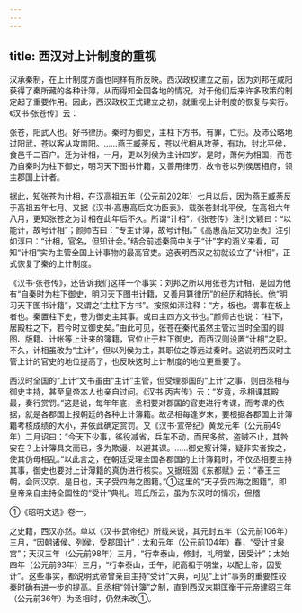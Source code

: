 ```yaml
---
---
---
```

title: 西汉对上计制度的重视
---



汉承秦制，在上计制度方面也同样有所反映。西汉政权建立之前，因为刘邦在咸阳获得了秦所藏的各种计簿，从而得知全国各地的情况，对于他们后来许多政策的制定起了重要作用。因此，西汉政权正式建立之初，就重视上计制度的恢复与实行。《汉书·张苍传》云：

张苍，阳武人也。好书律历。秦时为御史，主柱下方书。有罪，亡归。及沛公略地过阳武，苍以客从攻南阳。……燕王臧荼反，苍以代相从攻荼，有功，封北平侯，食邑千二百户。迁为计相，一月，更以列侯为主计四岁。是时，萧何为相国，而苍乃自秦时为柱下御史，明习天下图书计籍，又善用律历，故令苍以列侯居相府，领主郡国上计者。

据此，知张苍为计相，在汉高祖五年（公元前202年）七月以后，因为燕王臧荼反于高祖五年七月。又据《汉书·高惠高后文功臣表》，载张苍封北平侯，在高祖六年八月，更知张苍之为计相在此年后不久。所谓“计相”，《张苍传》注引文颖曰：“以能计，故号计相”；颜师古曰：“专主计簿，故号计相。”《高惠高后文功臣表》注引如淳曰：“计相，官名，但知计会。”结合前述秦简中关于“计”字的涵义来看，可知“计相”实为主管全国上计事物的最高官吏。这表明西汉之初就设立了“计相”，正式恢复了秦的上计制度。

《汉书·张苍传》，还告诉我们这样一个事实：刘邦之所以用张苍为计相，是因为他有“自秦时为柱下御史，明习天下图书计籍，又善用算律历”的经历和特长。他“明习天下图书计籍”，又谓之“主柱下方书”。按照如淳注释：“方，板也，谓事在板上者也。秦置柱下史，苍为御史主其事。或曰主四方文书也。”颜师古也说：“柱下，居殿柱之下，若今时立御史矣。”由此可见，张苍在秦代虽然主管过当时全国的舆图、版籍、计帐等上计来的簿籍，官位止于柱下御史，而西汉则设置“计相”之职。不久，计相虽改为“主计”，但以列侯为主，其职位之尊远过秦时。这说明西汉时主管上计的官吏的地位提高了，也反映这时上计制度的地位更重要了。

西汉时全国的“上计”文书虽由“主计”主管，但受理郡国的“上计”之事，则由丞相与御史主持，甚至皇帝本人也亲自过问。《汉书·丙吉传》云：“岁竟，丞相课其殿最，奏行赏罚。”这是说，每年年底，丞相要对郡国的官吏进行考课，而考课的依据，就是各郡国上报朝廷的各种上计簿籍。故丞相每逢岁末，要根据各郡国上计簿籍考核成绩的大小，并依此确定赏罚。又《汉书·宣帝纪》黄龙元年（公元前49年）二月诏曰：“今天下少事，徭役减省，兵车不动，而民多贫，盗贼不止，其咎安在？上计簿具文而已，多为欺谩，以避其课。……御史察计簿，疑非实者按之，使其伪毋相乱。”以此言之，在朝廷受理全国各郡国的上计簿籍时，不仅丞相要主持其事，御史也要对上计薄籍的真伪进行核实。又据班固《东都赋》云：“春王三朝，会同汉京。是日也，天子受四海之图籍。”①这里的“天子受四海之图籍”，即皇帝亲自主持全国性的“受计”典礼。班氏所云，虽为东汉时的情况，但稽

①《昭明文选》卷一。

之史籍，西汉亦然。单以《汉书·武帝纪》所载来说，其元封五年（公元前106年）三月，“因朝诸侯、列侯，受郡国计”；太和元年（公元前104年）春，“受计甘泉宫”；天汉三年（公元前98年）三月，“行幸泰山，修封，礼明堂，因受计”；太始四年（公元前93年）三月，“行幸泰山，壬午，祀高祖于明堂，以配上帝，因受计”。这些事实，都说明武帝曾亲自主持“受计”大典，可见“上计”事务的重要性较秦时确有进一步的提高。且丞相“领计簿”之制，直到西汉末期匡衡于元帝建昭三年（公元前36年）为丞相时，仍然未改①。